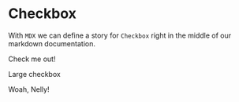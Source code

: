 
<Meta title="Checkbox" component={Checkbox} />

# Checkbox

With `MDX` we can define a story for `Checkbox` right in the middle of our
markdown documentation.

<Preview>
  <Story name="Default">
    <Checkbox>Check me out!</Checkbox>
  </Story>
</Preview>

Large checkbox

<Preview>
  <Story name="Large">
    <Checkbox size="large">Woah, Nelly!</Checkbox>
  </Story>
</Preview>

